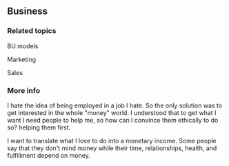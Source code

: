 ## Business
### Related topics
BU models

Marketing

Sales

### More info
I hate the idea of being employed in a job I hate. So the only solution was to get interested in the whole "money" world. I understood that to get what I want I need people to help me, so how can I convince them ethically to do so? helping them first.

I want to translate what I love to do into a monetary income. Some people say that they don't mind money while their time, relationships, health, and fulfillment depend on money.